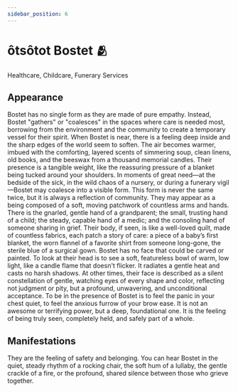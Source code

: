 ```yaml
---
sidebar_position: 6
---
```



# ôtsôtot Bostet 🫂

Healthcare, Childcare, Funerary Services

## Appearance

Bostet has no single form as they are made of pure empathy. Instead, Bostet
"gathers" or "coalesces" in the spaces where care is needed most, borrowing from
the environment and the community to create a temporary vessel for their spirit.
When Bostet is near, there is a feeling deep inside and the sharp edges of the
world seem to soften. The air becomes warmer, imbued with the comforting,
layered scents of simmering soup, clean linens, old books, and the beeswax from
a thousand memorial candles. Their presence is a tangible weight, like the
reassuring pressure of a blanket being tucked around your shoulders. In moments
of great need—at the bedside of the sick, in the wild chaos of a nursery, or
during a funerary vigil—Bostet may coalesce into a visible form. This form is
never the same twice, but it is always a reflection of community. They may
appear as a being composed of a soft, moving patchwork of countless arms and
hands. There is the gnarled, gentle hand of a grandparent; the small, trusting
hand of a child; the steady, capable hand of a medic; and the consoling hand of
someone sharing in grief. Their body, if seen, is like a well-loved quilt, made
of countless fabrics, each patch a story of care: a piece of a baby’s first
blanket, the worn flannel of a favorite shirt from someone long-gone, the
sterile blue of a surgical gown. Bostet has no face that could be carved or
painted. To look at their head is to see a soft, featureless bowl of warm, low
light, like a candle flame that doesn't flicker. It radiates a gentle heat and
casts no harsh shadows. At other times, their face is described as a silent
constellation of gentle, watching eyes of every shape and color, reflecting not
judgment or pity, but a profound, unwavering, and unconditional acceptance. To
be in the presence of Bostet is to feel the panic in your chest quiet, to feel
the anxious furrow of your brow ease. It is not an awesome or terrifying power,
but a deep, foundational one. It is the feeling of being truly seen, completely
held, and safely part of a whole. 

## Manifestations

They are the feeling of safety and belonging. You can hear Bostet in the quiet,
steady rhythm of a rocking chair, the soft hum of a lullaby, the gentle crackle
of a fire, or the profound, shared silence between those who grieve together.

<HisyeoTooltip />